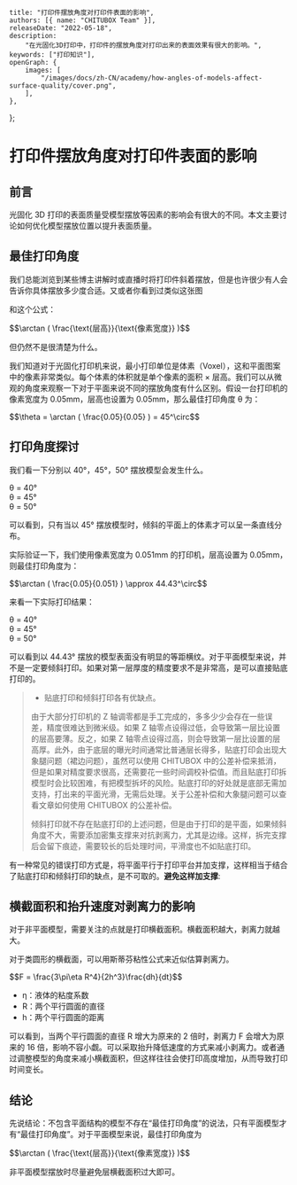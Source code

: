 
	title: "打印件摆放角度对打印件表面的影响",
	authors: [{ name: "CHITUBOX Team" }],
	releaseDate: "2022-05-18",
	description:
		"在光固化3D打印中，打印件的摆放角度对打印出来的表面效果有很大的影响。",
	keywords: ["打印知识"],
	openGraph: {
		images: [
			"/images/docs/zh-CN/academy/how-angles-of-models-affect-surface-quality/cover.png",
		],
	},
};

# 打印件摆放角度对打印件表面的影响

## 前言

光固化 3D 打印的表面质量受模型摆放等因素的影响会有很大的不同。本文主要讨论如何优化模型摆放位置以提升表面质量。

## 最佳打印角度

我们总能浏览到某些博主讲解时或直播时将打印件斜着摆放，但是也许很少有人会告诉你具体摆放多少度合适。又或者你看到过类似这张图

<ImageContainer>
	<AntdImage
		alt="print angle illustration"
		src={
			"/images/docs/zh-CN/academy/how-angles-of-models-affect-surface-quality/print-angle-illustration.png"
		}
	/>
</ImageContainer>

和这个公式：

<div style={{ display: "flex", justifyContent: "center", fontSize: "1.3rem" }}>
	$$\arctan ( \frac{\text{层高}}{\text{像素宽度}} )$$
</div>

但仍然不是很清楚为什么。

我们知道对于光固化打印机来说，最小打印单位是体素（Voxel），这和平面图案中的像素非常类似。每个体素的体积就是单个像素的面积 × 层高。我们可以从微观的角度来观察一下对于平面来说不同的摆放角度有什么区别。假设一台打印机的像素宽度为 0.05mm，层高也设置为 0.05mm，那么最佳打印角度 θ 为：

<div style={{ display: "flex", justifyContent: "center", fontSize: "1.3rem" }}>
	$$\theta = \arctan ( \frac{0.05}{0.05} ) = 45^\circ$$
</div>

## 打印角度探讨

我们看一下分别以 40°，45°，50° 摆放模型会发生什么。

<DocsColumnContainer>
	<DocsColumn>
		<div className="flex flex-col w-60 gap-4">
			<AntdImage
				alt="place model at 40°"
				src={
					"\images\docs\zh-CN\academy\how-angles-of-models-affect-surface-quality\place-model-at-40.png"
				}
			/>
			<div className="flex justify-center items-center text-gray-500">
				θ = 40°
			</div>
		</div>
	</DocsColumn>
	<DocsColumn>
		<div className="flex flex-col w-60 gap-4">
			<AntdImage
				alt="place model at 45°"
				src={
					"/images/docs/zh-CN/academy/how-angles-of-models-affect-surface-quality/place-model-at-45.png"
				}
			/>
			<div className="flex justify-center items-center text-gray-500">
				θ = 45°
			</div>
		</div>
	</DocsColumn>
	<DocsColumn>
		<div className="flex flex-col w-60 gap-4">
			<AntdImage
				alt="place model at 50°"
				src={
					"/images/docs/zh-CN/academy/how-angles-of-models-affect-surface-quality/place-model-at-50.png"
				}
			/>
			<div className="flex justify-center items-center text-gray-500">
				θ = 50°
			</div>
		</div>
	</DocsColumn>
</DocsColumnContainer>

可以看到，只有当以 45° 摆放模型时，倾斜的平面上的体素才可以呈一条直线分布。

实际验证一下，我们使用像素宽度为 0.051mm 的打印机，层高设置为 0.05mm，则最佳打印角度为：

<div style={{ display: "flex", justifyContent: "center", fontSize: "1.3rem" }}>
	$$\arctan ( \frac{0.05}{0.051} ) \approx 44.43^\circ$$
</div>

来看一下实际打印结果：

<DocsColumnContainer>
	<DocsColumn>
		<div className="flex flex-col w-60 gap-4">
			<AntdImage
				alt="print result"
				src={
					"/images/docs/zh-CN/academy/how-angles-of-models-affect-surface-quality/print-result-01.jpg"
				}
			/>
			<div className="flex justify-center items-center text-gray-500">
				θ = 40°
			</div>
		</div>
	</DocsColumn>
	<DocsColumn>
		<div className="flex flex-col w-60 gap-4">
			<AntdImage
				alt="print result"
				src={
					"/images/docs/zh-CN/academy/how-angles-of-models-affect-surface-quality/print-result-02.jpg"
				}
			/>
			<div className="flex justify-center items-center text-gray-500">
				θ = 45°
			</div>
		</div>
	</DocsColumn>
	<DocsColumn>
		<div className="flex flex-col w-60 gap-4">
			<AntdImage
				alt="print result"
				src={
					"/images/docs/zh-CN/academy/how-angles-of-models-affect-surface-quality/print-result-03.jpg"
				}
			/>
			<div className="flex justify-center items-center text-gray-500">
				θ = 50°
			</div>
		</div>
	</DocsColumn>
</DocsColumnContainer>

可以看到以 44.43° 摆放的模型表面没有明显的等距横纹。对于平面模型来说，并不是一定要倾斜打印。如果对第一层厚度的精度要求不是非常高，是可以直接贴底打印的。

> -   贴底打印和倾斜打印各有优缺点。
>
> 由于大部分打印机的 Z 轴调零都是手工完成的，多多少少会存在一些误差，精度很难达到微米级。如果 Z 轴零点设得过低，会导致第一层比设置的层高要薄。反之，如果 Z 轴零点设得过高，则会导致第一层比设置的层高厚。此外，由于底层的曝光时间通常比普通层长得多，贴底打印会出现大象腿问题（裙边问题），虽然可以使用 CHITUBOX 中的公差补偿来抵消，但是如果对精度要求很高，还需要花一些时间调校补偿值。而且贴底打印拆模型时会比较困难，有把模型拆坏的风险。贴底打印的好处就是底部无需加支持，打出来的平面光滑，无需后处理。关于公差补偿和大象腿问题可以查看文章<Link href="/tutorials/chitubox-basic/manual/how-to-use-tolerance-compensation-on-chitubox">如何使用 CHITUBOX 的公差补偿</Link>。
>
> 倾斜打印就不存在贴底打印的上述问题，但是由于打印的是平面，如果倾斜角度不大，需要添加密集支撑来对抗剥离力，尤其是边缘。这样，拆完支撑后会留下痕迹，需要较长的后处理时间，平滑度也不如贴底打印。

有一种常见的错误打印方式是，将平面平行于打印平台并加支撑，这样相当于结合了贴底打印和倾斜打印的缺点，是不可取的。**避免这样加支撑**:

<ImageContainer>
	<AntdImage
		alt="add supports when printing the model horizontally"
		src={
			"/images/docs/zh-CN/academy/how-angles-of-models-affect-surface-quality/add-supports-when-printing-the-model-horizontally.png"
		}
	/>
</ImageContainer>

## 横截面积和抬升速度对剥离力的影响

对于非平面模型，需要关注的点就是打印横截面积。横截面积越大，剥离力就越大。

对于类圆形的横截面，可以用<Link href="https://en.wikipedia.org/wiki/Stefan_adhesion">斯蒂芬粘性公式</Link>来近似估算剥离力。

<div style={{ display:"flex", justifyContent: "center", fontSize: "1.5rem"}}>
	$$F = \frac{3\pi\eta R^4}{2h^3}\frac{dh}{dt}$$
</div>

-   η：液体的粘度系数
-   R：两个平行圆面的直径
-   h：两个平行圆面的距离

可以看到，当两个平行圆面的直径 R 增大为原来的 2 倍时，剥离力 F 会增大为原来的 16 倍，影响不容小觑。可以采取抬升降低速度的方式来减小剥离力。或者通过调整模型的角度来减小横截面积，但这样往往会使打印高度增加，从而导致打印时间变长。

## 结论

先说结论：不包含平面结构的模型不存在“最佳打印角度”的说法，只有平面模型才有“最佳打印角度”。对于平面模型来说，最佳打印角度为

<div style={{ display:"flex", justifyContent: "center", fontSize: "1.4rem"}}>
	$$\arctan ( \frac{\text{层高}}{\text{像素宽度}} )$$
</div>

非平面模型摆放时尽量避免层横截面积过大即可。

